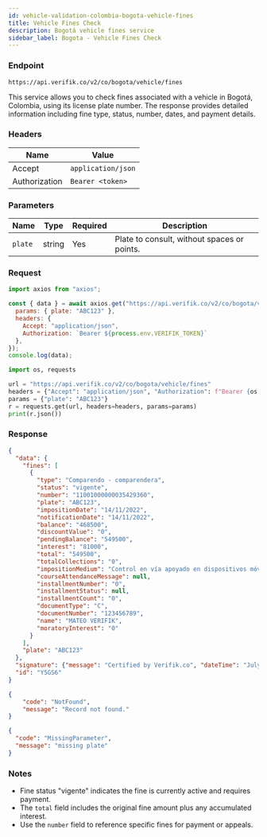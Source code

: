 ```yaml
---
id: vehicle-validation-colombia-bogota-vehicle-fines
title: Vehicle Fines Check
description: Bogotá vehicle fines service
sidebar_label: Bogota - Vehicle Fines Check
---
```



### Endpoint

```
https://api.verifik.co/v2/co/bogota/vehicle/fines
```

This service allows you to check fines associated with a vehicle in Bogotá, Colombia, using its license plate number. The response provides detailed information including fine type, status, number, dates, and payment details.

### Headers

| Name | Value |
| --- | --- |
| Accept | `application/json` |
| Authorization | `Bearer <token>` |

### Parameters

| Name | Type | Required | Description |
| --- | --- | --- | --- |
| `plate` | string | Yes | Plate to consult, without spaces or points. |

### Request

<Tabs>
  <TabItem value="node" label="Node.js">

```javascript
import axios from "axios";

const { data } = await axios.get("https://api.verifik.co/v2/co/bogota/vehicle/fines", {
  params: { plate: "ABC123" },
  headers: { 
    Accept: "application/json", 
    Authorization: `Bearer ${process.env.VERIFIK_TOKEN}` 
  },
});
console.log(data);
```

  </TabItem>
  <TabItem value="python" label="Python">

```python
import os, requests

url = "https://api.verifik.co/v2/co/bogota/vehicle/fines"
headers = {"Accept": "application/json", "Authorization": f"Bearer {os.getenv('VERIFIK_TOKEN')}"}
params = {"plate": "ABC123"}
r = requests.get(url, headers=headers, params=params)
print(r.json())
```

  </TabItem>
</Tabs>

### Response

<Tabs>
  <TabItem value="200" label="200">

```json
{
  "data": {
    "fines": [
      {
        "type": "Comparendo - comparendera",
        "status": "vigente",
        "number": "11001000000035429360",
        "plate": "ABC123",
        "impositionDate": "14/11/2022",
        "notificationDate": "14/11/2022",
        "balance": "468500",
        "discountValue": "0",
        "pendingBalance": "549500",
        "interest": "81000",
        "total": "549500",
        "totalCollections": "0",
        "impositionMedium": "Control en vía apoyado en dispositivos móviles",
        "courseAttendanceMessage": null,
        "installmentNumber": "0",
        "installmentStatus": null,
        "installmentCount": "0",
        "documentType": "C",
        "documentNumber": "123456789",
        "name": "MATEO VERIFIK",
        "moratoryInterest": "0"
      }
    ],
    "plate": "ABC123"
  },
  "signature": {"message": "Certified by Verifik.co", "dateTime": "July 3, 2024 4:03 PM"},
  "id": "Y5GS6"
}
```

  </TabItem>
  <TabItem value="404" label="404">

```json
{
    "code": "NotFound",
    "message": "Record not found."
}
```

  </TabItem>
  <TabItem value="409" label="409">

```json
{
  "code": "MissingParameter",
  "message": "missing plate"
}
```

  </TabItem>
</Tabs>

### Notes

- Fine status "vigente" indicates the fine is currently active and requires payment.
- The `total` field includes the original fine amount plus any accumulated interest.
- Use the `number` field to reference specific fines for payment or appeals.